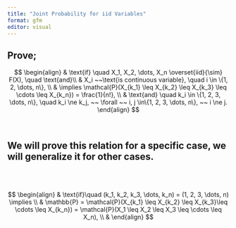 ```yaml
---
title: "Joint Probability for iid Variables"
format: gfm
editor: visual
---
```



## Prove;

$$
\begin{align}
& \text{if} \quad X_1, X_2, \dots, X_n \overset{iid}{\sim} F(X), \quad \text{and}\\
& X_i ~~\text{is continuous variable}, \quad i \in \{1, 2, \dots, n\}, \\
& \implies \mathcal{P}(X_{k_1} \leq X_{k_2} \leq X_{k_3} \leq \cdots \leq X_{k_n}) = \frac{1}{n!}, \\
& \text{and} \quad k_i \in \{1, 2, 3, \dots, n\}, \quad k_i \ne k_j, ~~ \forall ~~ i, j \in\{1, 2, 3, \dots, n\}, ~~ i \ne j.
\end{align}
$$


\ 
\ 

## We will prove this relation for a specific case, we will generalize it for other cases.

\
\

$$
\begin{align}
& \text{if}\quad (k_1, k_2, k_3, \dots, k_n) = (1, 2, 3, \dots, n) \implies \\
& \mathbb{P} = \mathcal{P}(X_{k_1} \leq X_{k_2} \leq X_{k_3}\leq \cdots \leq X_{k_n}) = \mathcal{P}(X_1 \leq X_2 \leq X_3 \leq \cdots \leq X_n), \\
&
\end{align}
$$

